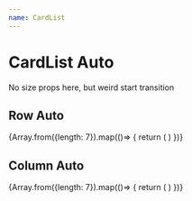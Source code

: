 ```yaml
---
name: CardList
---
```



# CardList Auto
No size props here, but weird start transition

<Props of={CardList} />


## Row Auto

<Playground>
    <MuiThemeProvider theme={createMuiTheme({
        palette: {
            primary: {
            main: '#1e88e5'
            },
            secondary: {
            main: '#d81b60'
            },
            type: 'dark'
        }})}>
        <CssBaseline />
    <CardList
        direction='row'
    >
        {Array.from({length: 7}).map(()=> {
            return (
                <Card
                    card={examplePrimitive}
                    selected={false}
                    selecting={false}
                    cardHeight={25}
                    isHovered={false}
                />
            )
        })}
    </CardList>
    </MuiThemeProvider>
</Playground>

## Column Auto

<Playground>
    <MuiThemeProvider theme={createMuiTheme({
        palette: {
            primary: {
            main: '#1e88e5'
            },
            secondary: {
            main: '#d81b60'
            },
            type: 'dark'
        }})}>
        <CssBaseline />
    <CardList
        direction='column'
    >
        {Array.from({length: 7}).map(()=> {
            return (
                <Card
                    card={examplePrimitive}
                    selected={false}
                    selecting={false}
                    cardHeight={25}
                    isHovered={false}
                />
            )
        })}
    </CardList>
    </MuiThemeProvider>
</Playground>